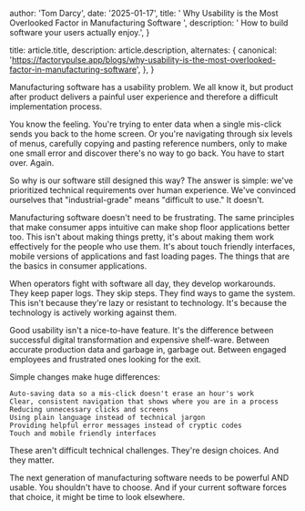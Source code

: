 
  author: 'Tom Darcy',
  date: '2025-01-17',
  title: ' Why Usability is the Most Overlooked Factor in Manufacturing Software ',
  description:
    ' How to build software your users actually enjoy.',
}

  title: article.title,
  description: article.description,
  alternates: {
    canonical: 'https://factorypulse.app/blogs/why-usability-is-the-most-overlooked-factor-in-manufacturing-software',
  },
}



Manufacturing software has a usability problem. We all know it, but product after product delivers a painful user experience and therefore a difficult implementation process.

You know the feeling. You're trying to enter data when a single mis-click sends you back to the home screen. Or you're navigating through six levels of menus, carefully copying and pasting reference numbers, only to make one small error and discover there's no way to go back. You have to start over. Again.

So why is our software still designed this way? The answer is simple: we've prioritized technical requirements over human experience. We've convinced ourselves that "industrial-grade" means "difficult to use." It doesn't.

Manufacturing software doesn't need to be frustrating. The same principles that make consumer apps intuitive can make shop floor applications better too. This isn't about making things pretty, it's about making them work effectively for the people who use them. It's about touch friendly interfaces, mobile versions of applications and fast loading pages. The things that are the basics in consumer applications.

When operators fight with software all day, they develop workarounds. They keep paper logs. They skip steps. They find ways to game the system. This isn't because they're lazy or resistant to technology. It's because the technology is actively working against them.

Good usability isn't a nice-to-have feature. It's the difference between successful digital transformation and expensive shelf-ware. Between accurate production data and garbage in, garbage out. Between engaged employees and frustrated ones looking for the exit.

Simple changes make huge differences:

    Auto-saving data so a mis-click doesn't erase an hour's work
    Clear, consistent navigation that shows where you are in a process
    Reducing unnecessary clicks and screens
    Using plain language instead of technical jargon
    Providing helpful error messages instead of cryptic codes
    Touch and mobile friendly interfaces

These aren't difficult technical challenges. They're design choices. And they matter.

The next generation of manufacturing software needs to be powerful AND usable. You shouldn't have to choose. And if your current software forces that choice, it might be time to look elsewhere.
